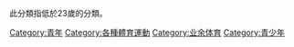 此分類指低於23歲的分類。

[[Category:青年|Category:青年]]
[[Category:各種體育運動|Category:各種體育運動]]
[[Category:业余体育|Category:业余体育]]
[[Category:青少年|Category:青少年]]
